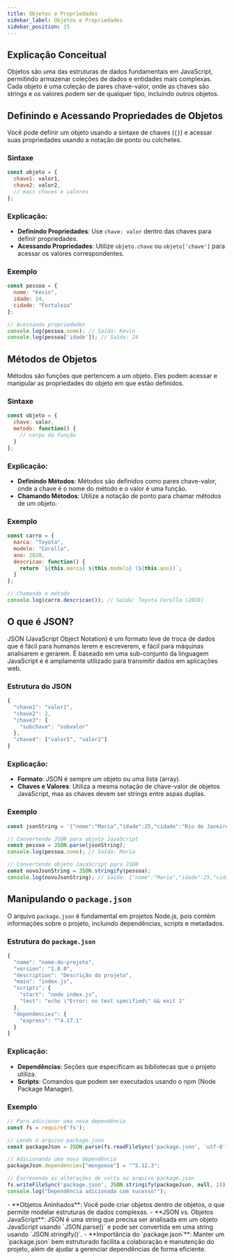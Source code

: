 ```yaml
---
title: Objetos e Propriedades
sidebar_label: Objetos e Propriedades
sidebar_position: 15
---
```



## Explicação Conceitual

Objetos são uma das estruturas de dados fundamentais em JavaScript, permitindo armazenar coleções de dados e entidades mais complexas. Cada objeto é uma coleção de pares chave-valor, onde as chaves são strings e os valores podem ser de qualquer tipo, incluindo outros objetos. 

## Definindo e Acessando Propriedades de Objetos

Você pode definir um objeto usando a sintaxe de chaves (`{}`) e acessar suas propriedades usando a notação de ponto ou colchetes.

### Sintaxe

```js
const objeto = {
  chave1: valor1,
  chave2: valor2,
  // mais chaves e valores
};
```


### Explicação:

- **Definindo Propriedades**: Use `chave: valor` dentro das chaves para definir propriedades.
- **Acessando Propriedades**: Utilize `objeto.chave` ou `objeto['chave']` para acessar os valores correspondentes.

### Exemplo

```js
const pessoa = {
  nome: "Kevin",
  idade: 24,
  cidade: "Fortaleza"
};

// Acessando propriedades
console.log(pessoa.nome); // Saída: Kevin
console.log(pessoa['idade']); // Saída: 24
```

## Métodos de Objetos

Métodos são funções que pertencem a um objeto. Eles podem acessar e manipular as propriedades do objeto em que estão definidos.

### Sintaxe

```js
const objeto = {
  chave: valor,
  metodo: function() {
    // corpo da função
  }
};
```

### Explicação:

- **Definindo Métodos**: Métodos são definidos como pares chave-valor, onde a chave é o nome do método e o valor é uma função.
- **Chamando Métodos**: Utilize a notação de ponto para chamar métodos de um objeto.

### Exemplo

```js
const carro = {
  marca: "Toyota",
  modelo: "Corolla",
  ano: 2020,
  descricao: function() {
    return `${this.marca} ${this.modelo} (${this.ano})`;
  }
};

// Chamando o método
console.log(carro.descricao()); // Saída: Toyota Corolla (2020)
```

## O que é JSON?

JSON (JavaScript Object Notation) é um formato leve de troca de dados que é fácil para humanos lerem e escreverem, e fácil para máquinas analisarem e gerarem. É baseado em uma sub-conjunto da linguagem JavaScript e é amplamente utilizado para transmitir dados em aplicações web.

### Estrutura do JSON

```js
{
  "chave1": "valor1",
  "chave2": 2,
  "chave3": {
    "subchave": "subvalor"
  },
  "chave4": ["valor1", "valor2"]
}
```

### Explicação:

- **Formato**: JSON é sempre um objeto ou uma lista (array).
- **Chaves e Valores**: Utiliza a mesma notação de chave-valor de objetos JavaScript, mas as chaves devem ser strings entre aspas duplas.

### Exemplo

```js
const jsonString = '{"nome":"Maria","idade":25,"cidade":"Rio de Janeiro"}';

// Convertendo JSON para objeto JavaScript
const pessoa = JSON.parse(jsonString);
console.log(pessoa.nome); // Saída: Maria

// Convertendo objeto JavaScript para JSON
const novoJsonString = JSON.stringify(pessoa);
console.log(novoJsonString); // Saída: {"nome":"Maria","idade":25,"cidade":"Rio de Janeiro"}
```

## Manipulando o `package.json`

O arquivo `package.json` é fundamental em projetos Node.js, pois contém informações sobre o projeto, incluindo dependências, scripts e metadados.

### Estrutura do `package.json`

```js
{
  "name": "nome-do-projeto",
  "version": "1.0.0",
  "description": "Descrição do projeto",
  "main": "index.js",
  "scripts": {
    "start": "node index.js",
    "test": "echo \"Error: no test specified\" && exit 1"
  },
  "dependencies": {
    "express": "^4.17.1"
  }
}
```


### Explicação:

- **Dependências**: Seções que especificam as bibliotecas que o projeto utiliza.
- **Scripts**: Comandos que podem ser executados usando o npm (Node Package Manager).

### Exemplo

```js
// Para adicionar uma nova dependência
const fs = require('fs');

// Lendo o arquivo package.json
const packageJson = JSON.parse(fs.readFileSync('package.json', 'utf-8'));

// Adicionando uma nova dependência
packageJson.dependencies["mongoose"] = "^5.12.3";

// Escrevendo as alterações de volta ao arquivo package.json
fs.writeFileSync('package.json', JSON.stringify(packageJson, null, 2));
console.log("Dependência adicionada com sucesso!");
```


<Admonition type="info" title="Considerações Importantes">
  - **Objetos Aninhados**: Você pode criar objetos dentro de objetos, o que permite modelar estruturas de dados complexas.
  - **JSON vs. Objetos JavaScript**: JSON é uma string que precisa ser analisada em um objeto JavaScript usando `JSON.parse()` e pode ser convertida em uma string usando `JSON.stringify()`.
  - **Importância do `package.json`**: Manter um `package.json` bem estruturado facilita a colaboração e manutenção do projeto, além de ajudar a gerenciar dependências de forma eficiente.
</Admonition>

